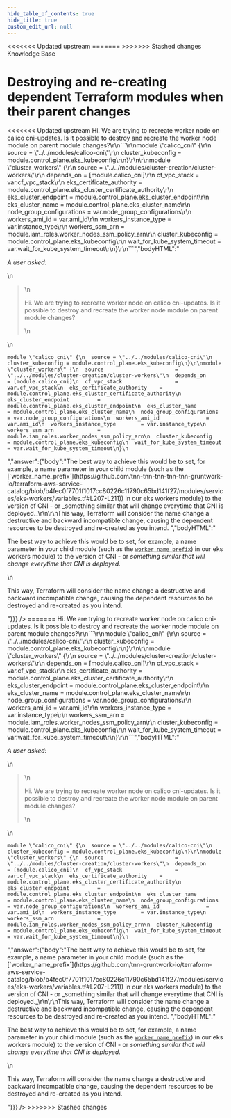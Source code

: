 ```yaml
---
hide_table_of_contents: true
hide_title: true
custom_edit_url: null
---
```



<head>
<<<<<<< Updated upstream
  <link rel="canonical" href="https://github.com/tnn-tnn-tnn-tnn-tnn-gruntwork-io/knowledge-base/discussions/8" />
=======
  <link rel="canonical" href="https://github.com/tnn-gruntwork-io/knowledge-base/discussions/8" />
>>>>>>> Stashed changes
</head>

<CenterLayout>
<span className="searchCategory">Knowledge Base</span>
<h1>Destroying and re-creating dependent Terraform modules when their parent changes</h1>
<<<<<<< Updated upstream
<GitHub discussion={{"id":"MDEwOkRpc2N1c3Npb24zNTM5MzYz","number":8,"author":{"login":"zackproser"},"title":"Destroying and re-creating dependent Terraform modules when their parent changes","body":"_A user asked:_\r\n\r\n>Hi. We are trying to recreate worker node on calico cni-updates. Is it possible to destroy and recreate the worker node module on parent module changes?\r\n```\r\nmodule \"calico_cni\" {\r\n  source = \"../../modules/calico-cni\"\r\n  cluster_kubeconfig = module.control_plane.eks_kubeconfig\r\n}\r\n\r\nmodule \"cluster_workers\" {\r\n  source                       = \"../../modules/cluster-creation/cluster-workers\"\r\n  depends_on                   = [module.calico_cni]\r\n  cf_vpc_stack                 = var.cf_vpc_stack\r\n  eks_certificate_authority    = module.control_plane.eks_cluster_certificate_authority\r\n  eks_cluster_endpoint         = module.control_plane.eks_cluster_endpoint\r\n  eks_cluster_name             = module.control_plane.eks_cluster_name\r\n  node_group_configurations    = var.node_group_configurations\r\n  workers_ami_id               = var.ami_id\r\n  workers_instance_type        = var.instance_type\r\n  workers_ssm_arn              = module.iam_roles.worker_nodes_ssm_policy_arn\r\n  cluster_kubeconfig           = module.control_plane.eks_kubeconfig\r\n  wait_for_kube_system_timeout = var.wait_for_kube_system_timeout\r\n}\r\n```","bodyHTML":"<p dir=\"auto\"><em>A user asked:</em></p>\n<blockquote>\n<p dir=\"auto\">Hi. We are trying to recreate worker node on calico cni-updates. Is it possible to destroy and recreate the worker node module on parent module changes?</p>\n</blockquote>\n<div class=\"snippet-clipboard-content notranslate position-relative overflow-auto\" data-snippet-clipboard-copy-content=\"module &quot;calico_cni&quot; {\n  source = &quot;../../modules/calico-cni&quot;\n  cluster_kubeconfig = module.control_plane.eks_kubeconfig\n}\n\nmodule &quot;cluster_workers&quot; {\n  source                       = &quot;../../modules/cluster-creation/cluster-workers&quot;\n  depends_on                   = [module.calico_cni]\n  cf_vpc_stack                 = var.cf_vpc_stack\n  eks_certificate_authority    = module.control_plane.eks_cluster_certificate_authority\n  eks_cluster_endpoint         = module.control_plane.eks_cluster_endpoint\n  eks_cluster_name             = module.control_plane.eks_cluster_name\n  node_group_configurations    = var.node_group_configurations\n  workers_ami_id               = var.ami_id\n  workers_instance_type        = var.instance_type\n  workers_ssm_arn              = module.iam_roles.worker_nodes_ssm_policy_arn\n  cluster_kubeconfig           = module.control_plane.eks_kubeconfig\n  wait_for_kube_system_timeout = var.wait_for_kube_system_timeout\n}\"><pre class=\"notranslate\"><code class=\"notranslate\">module \"calico_cni\" {\n  source = \"../../modules/calico-cni\"\n  cluster_kubeconfig = module.control_plane.eks_kubeconfig\n}\n\nmodule \"cluster_workers\" {\n  source                       = \"../../modules/cluster-creation/cluster-workers\"\n  depends_on                   = [module.calico_cni]\n  cf_vpc_stack                 = var.cf_vpc_stack\n  eks_certificate_authority    = module.control_plane.eks_cluster_certificate_authority\n  eks_cluster_endpoint         = module.control_plane.eks_cluster_endpoint\n  eks_cluster_name             = module.control_plane.eks_cluster_name\n  node_group_configurations    = var.node_group_configurations\n  workers_ami_id               = var.ami_id\n  workers_instance_type        = var.instance_type\n  workers_ssm_arn              = module.iam_roles.worker_nodes_ssm_policy_arn\n  cluster_kubeconfig           = module.control_plane.eks_kubeconfig\n  wait_for_kube_system_timeout = var.wait_for_kube_system_timeout\n}\n</code></pre></div>","answer":{"body":"The best way to achieve this would be to set, for example, a name parameter in your child module (such as the [`worker_name_prefix`](https://github.com/tnn-tnn-tnn-tnn-tnn-gruntwork-io/terraform-aws-service-catalog/blob/b4fec0f7701f1017cc80226c11790c65bd141f27/modules/services/eks-workers/variables.tf#L207-L211)) in our eks workers module) to the version of CNI - or _something similar that will change everytime that CNI is deployed._\r\n\r\nThis way, Terraform will consider the name change a destructive and backward incompatible change, causing the dependent resources to be destroyed and re-created as you intend. ","bodyHTML":"<p dir=\"auto\">The best way to achieve this would be to set, for example, a name parameter in your child module (such as the <a href=\"https://github.com/tnn-tnn-tnn-tnn-tnn-gruntwork-io/terraform-aws-service-catalog/blob/b4fec0f7701f1017cc80226c11790c65bd141f27/modules/services/eks-workers/variables.tf#L207-L211\"><code class=\"notranslate\">worker_name_prefix</code></a>) in our eks workers module) to the version of CNI - or <em>something similar that will change everytime that CNI is deployed.</em></p>\n<p dir=\"auto\">This way, Terraform will consider the name change a destructive and backward incompatible change, causing the dependent resources to be destroyed and re-created as you intend.</p>"}}} />
=======
<GitHub discussion={{"id":"MDEwOkRpc2N1c3Npb24zNTM5MzYz","number":8,"author":{"login":"zackproser"},"title":"Destroying and re-creating dependent Terraform modules when their parent changes","body":"_A user asked:_\r\n\r\n>Hi. We are trying to recreate worker node on calico cni-updates. Is it possible to destroy and recreate the worker node module on parent module changes?\r\n```\r\nmodule \"calico_cni\" {\r\n  source = \"../../modules/calico-cni\"\r\n  cluster_kubeconfig = module.control_plane.eks_kubeconfig\r\n}\r\n\r\nmodule \"cluster_workers\" {\r\n  source                       = \"../../modules/cluster-creation/cluster-workers\"\r\n  depends_on                   = [module.calico_cni]\r\n  cf_vpc_stack                 = var.cf_vpc_stack\r\n  eks_certificate_authority    = module.control_plane.eks_cluster_certificate_authority\r\n  eks_cluster_endpoint         = module.control_plane.eks_cluster_endpoint\r\n  eks_cluster_name             = module.control_plane.eks_cluster_name\r\n  node_group_configurations    = var.node_group_configurations\r\n  workers_ami_id               = var.ami_id\r\n  workers_instance_type        = var.instance_type\r\n  workers_ssm_arn              = module.iam_roles.worker_nodes_ssm_policy_arn\r\n  cluster_kubeconfig           = module.control_plane.eks_kubeconfig\r\n  wait_for_kube_system_timeout = var.wait_for_kube_system_timeout\r\n}\r\n```","bodyHTML":"<p dir=\"auto\"><em>A user asked:</em></p>\n<blockquote>\n<p dir=\"auto\">Hi. We are trying to recreate worker node on calico cni-updates. Is it possible to destroy and recreate the worker node module on parent module changes?</p>\n</blockquote>\n<div class=\"snippet-clipboard-content notranslate position-relative overflow-auto\" data-snippet-clipboard-copy-content=\"module &quot;calico_cni&quot; {\n  source = &quot;../../modules/calico-cni&quot;\n  cluster_kubeconfig = module.control_plane.eks_kubeconfig\n}\n\nmodule &quot;cluster_workers&quot; {\n  source                       = &quot;../../modules/cluster-creation/cluster-workers&quot;\n  depends_on                   = [module.calico_cni]\n  cf_vpc_stack                 = var.cf_vpc_stack\n  eks_certificate_authority    = module.control_plane.eks_cluster_certificate_authority\n  eks_cluster_endpoint         = module.control_plane.eks_cluster_endpoint\n  eks_cluster_name             = module.control_plane.eks_cluster_name\n  node_group_configurations    = var.node_group_configurations\n  workers_ami_id               = var.ami_id\n  workers_instance_type        = var.instance_type\n  workers_ssm_arn              = module.iam_roles.worker_nodes_ssm_policy_arn\n  cluster_kubeconfig           = module.control_plane.eks_kubeconfig\n  wait_for_kube_system_timeout = var.wait_for_kube_system_timeout\n}\"><pre class=\"notranslate\"><code class=\"notranslate\">module \"calico_cni\" {\n  source = \"../../modules/calico-cni\"\n  cluster_kubeconfig = module.control_plane.eks_kubeconfig\n}\n\nmodule \"cluster_workers\" {\n  source                       = \"../../modules/cluster-creation/cluster-workers\"\n  depends_on                   = [module.calico_cni]\n  cf_vpc_stack                 = var.cf_vpc_stack\n  eks_certificate_authority    = module.control_plane.eks_cluster_certificate_authority\n  eks_cluster_endpoint         = module.control_plane.eks_cluster_endpoint\n  eks_cluster_name             = module.control_plane.eks_cluster_name\n  node_group_configurations    = var.node_group_configurations\n  workers_ami_id               = var.ami_id\n  workers_instance_type        = var.instance_type\n  workers_ssm_arn              = module.iam_roles.worker_nodes_ssm_policy_arn\n  cluster_kubeconfig           = module.control_plane.eks_kubeconfig\n  wait_for_kube_system_timeout = var.wait_for_kube_system_timeout\n}\n</code></pre></div>","answer":{"body":"The best way to achieve this would be to set, for example, a name parameter in your child module (such as the [`worker_name_prefix`](https://github.com/tnn-gruntwork-io/terraform-aws-service-catalog/blob/b4fec0f7701f1017cc80226c11790c65bd141f27/modules/services/eks-workers/variables.tf#L207-L211)) in our eks workers module) to the version of CNI - or _something similar that will change everytime that CNI is deployed._\r\n\r\nThis way, Terraform will consider the name change a destructive and backward incompatible change, causing the dependent resources to be destroyed and re-created as you intend. ","bodyHTML":"<p dir=\"auto\">The best way to achieve this would be to set, for example, a name parameter in your child module (such as the <a href=\"https://github.com/tnn-gruntwork-io/terraform-aws-service-catalog/blob/b4fec0f7701f1017cc80226c11790c65bd141f27/modules/services/eks-workers/variables.tf#L207-L211\"><code class=\"notranslate\">worker_name_prefix</code></a>) in our eks workers module) to the version of CNI - or <em>something similar that will change everytime that CNI is deployed.</em></p>\n<p dir=\"auto\">This way, Terraform will consider the name change a destructive and backward incompatible change, causing the dependent resources to be destroyed and re-created as you intend.</p>"}}} />
>>>>>>> Stashed changes

</CenterLayout>
  

<!-- ##DOCS-SOURCER-START
{
  "sourcePlugin": "github-discussions",
  "hash": "469485f2a80ec63042d56a05bdd4a568"
}
##DOCS-SOURCER-END -->

